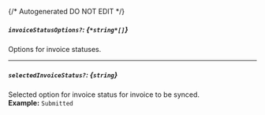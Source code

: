 {/* Autogenerated DO NOT EDIT  */}
##### `invoiceStatusOptions?`: *{`*string*[]`}*
Options for invoice statuses.

---
##### `selectedInvoiceStatus?`: *{`string`}*
Selected option for invoice status for invoice to be synced.
<br/>
**Example:** `Submitted`


